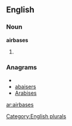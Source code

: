 ==English==

===Noun===
'''airbases'''

# {{plural of|[[airbase]]}}

===Anagrams===
* {{alphagram|aabeirss}}
* [[abaisers#English|abaisers]]
* [[Arabises#English|Arabises]]


[[Category:English plurals]]

[[ar:airbases]]